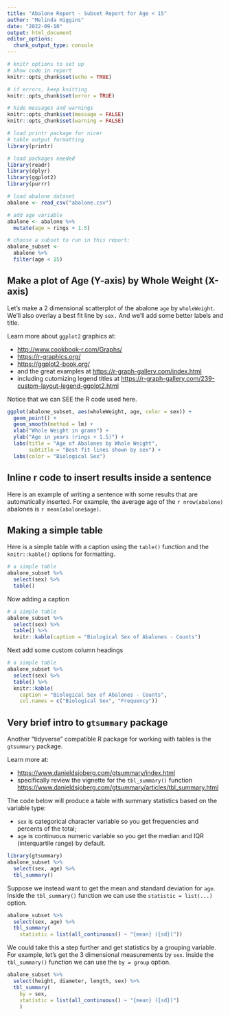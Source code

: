 ```yaml
---
title: "Abalone Report - Subset Report for Age < 15"
author: "Melinda Higgins"
date: "2022-09-10"
output: html_document
editor_options: 
  chunk_output_type: console
---
```


```r
# knitr options to set up
# show code in report
knitr::opts_chunk$set(echo = TRUE)

# if errors, keep knitting
knitr::opts_chunk$set(error = TRUE)

# hide messages and warnings
knitr::opts_chunk$set(message = FALSE)
knitr::opts_chunk$set(warning = FALSE)

# load printr package for nicer
# table output formatting
library(printr)

# load packages needed
library(readr)
library(dplyr)
library(ggplot2)
library(purrr)

# load abalone dataset
abalone <- read_csv("abalone.csv")

# add age variable
abalone <- abalone %>%
  mutate(age = rings + 1.5)

# choose a subset to run in this report:
abalone_subset <-
  abalone %>%
  filter(age < 15)
```

## Make a plot of Age (Y-axis) by Whole Weight (X-axis)

Let's make a 2 dimensional scatterplot of the abalone `age` by `wholeWeight`. We'll also overlay a best fit line by `sex.` And we'll add some better labels and title.

Learn more about `ggplot2` graphics at:

* [http://www.cookbook-r.com/Graphs/](http://www.cookbook-r.com/Graphs/)
* [https://r-graphics.org/](https://r-graphics.org/)
* [https://ggplot2-book.org/](https://ggplot2-book.org/)
* and the great examples at [https://r-graph-gallery.com/index.html](https://r-graph-gallery.com/index.html)
* including cutomizing legend titles at [https://r-graph-gallery.com/239-custom-layout-legend-ggplot2.html](https://r-graph-gallery.com/239-custom-layout-legend-ggplot2.html)


Notice that we can SEE the R code used here.

```r
ggplot(abalone_subset, aes(wholeWeight, age, color = sex)) +
  geom_point() +
  geom_smooth(method = lm) +
  xlab("Whole Weight in grams") +
  ylab("Age in years (rings + 1.5)") +
  labs(title = "Age of Abalones by Whole Weight",
       subtitle = "Best fit lines shown by sex") +
  labs(color = "Biological Sex")
```

## Inline r code to insert results inside a sentence

Here is an example of writing a sentence with some results that are automatically inserted. For example, the average age of the `r nrow(abalone)` abalones is `r mean(abalone$age)`.

## Making a simple table

Here is a simple table with a caption using the `table()` function and the `knitr::kable()` options for formatting.

```r
# a simple table
abalone_subset %>%
  select(sex) %>%
  table()
```

Now adding a caption 

```r
# a simple table
abalone_subset %>%
  select(sex) %>%
  table() %>%
  knitr::kable(caption = "Biological Sex of Abalones - Counts")
```

Next add some custom column headings

```r
# a simple table
abalone_subset %>%
  select(sex) %>%
  table() %>%
  knitr::kable(
    caption = "Biological Sex of Abalones - Counts",
    col.names = c("Biological Sex", "Frequency"))
```

## Very brief intro to `gtsummary` package

Another "tidyverse" compatible R package for working with tables is the `gtsummary` package.

Learn more at:

* [https://www.danieldsjoberg.com/gtsummary/index.html](https://www.danieldsjoberg.com/gtsummary/index.html)
* specifically review the vignette for the `tbl_summary()` function [https://www.danieldsjoberg.com/gtsummary/articles/tbl_summary.html](https://www.danieldsjoberg.com/gtsummary/articles/tbl_summary.html)

The code below will produce a table with summary statistics based on the variable type:

* `sex` is categorical character variable so you get frequencies and percents of the total;
* `age` is continuous numeric variable so you get the median and IQR (interquartile range) by default.

```r
library(gtsummary)
abalone_subset %>%
  select(sex, age) %>%
  tbl_summary()
```

Suppose we instead want to get the mean and standard deviation for `age`. Inside the `tbl_summary()` function we can use the `statistic = list(...)` option.

```r
abalone_subset %>%
  select(sex, age) %>%
  tbl_summary(
    statistic = list(all_continuous() ~ "{mean} ({sd})"))
```

We could take this a step further and get statistics by a grouping variable. For example, let's get the 3 dimensional measurements by `sex`. Inside the `tbl_summary()` function we can use the `by = group` option.

```r
abalone_subset %>%
  select(height, diameter, length, sex) %>%
  tbl_summary(
    by = sex,
    statistic = list(all_continuous() ~ "{mean} ({sd})")
    )
```

